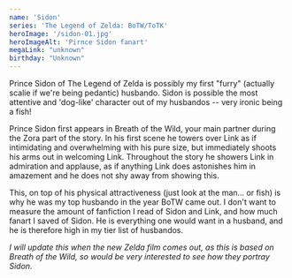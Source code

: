 ```yaml
---
name: 'Sidon'
series: 'The Legend of Zelda: BoTW/ToTK'
heroImage: '/sidon-01.jpg'
heroImageAlt: 'Pirnce Sidon fanart'
megaLink: "unknown"
birthday: "Unknown"
---
```

Prince Sidon of The Legend of Zelda is possibly my first "furry" (actually scalie if we're being pedantic) husbando. Sidon is possible the most attentive and 'dog-like' character out of my husbandos -- very ironic being a fish!

Prince Sidon first appears in Breath of the Wild, your main partner during the Zora part of the story. In his first scene he towers over Link as if intimidating and overwhelming with his pure size, but immediately shoots his arms out in welcoming Link. Throughout the story he showers Link in admiration and applause, as if anything Link does astonishes him in amazement and he does not shy away from showing this. 

This, on top of his physical attractiveness (just look at the man... or fish) is why he was my top husbando in the year BoTW came out. I don't want to measure the amount of fanfiction I read of Sidon and Link, and how much fanart I saved of Sidon. He is everything one would want in a husband, and he is therefore high in my tier list of husbandos. 

_I will update this when the new Zelda film comes out, as this is based on Breath of the Wild, so would be very interested to see how they portray Sidon._


<YouTube id="https://www.youtube.com/watch?v=dKk8P-P6_0w" />